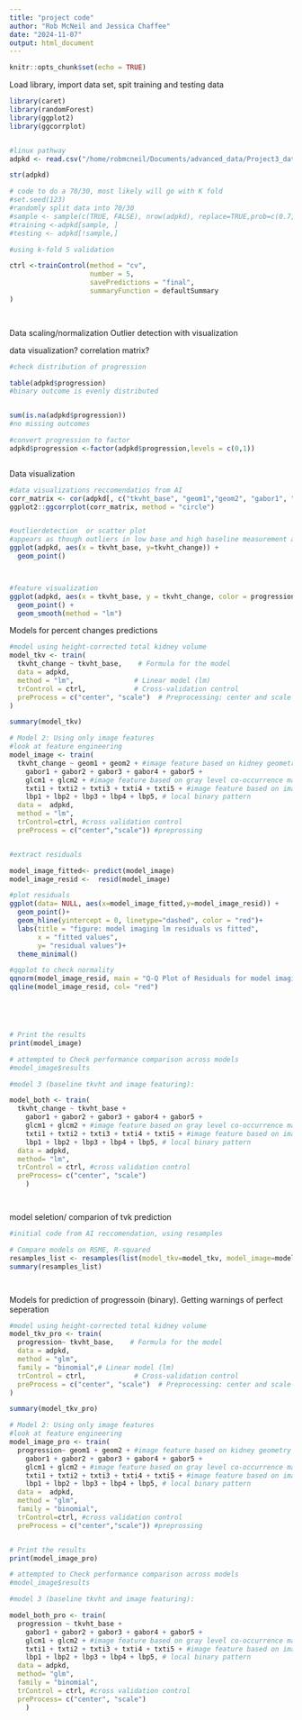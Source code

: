 ```yaml
---
title: "project code"
author: "Rob McNeil and Jessica Chaffee"
date: "2024-11-07"
output: html_document
---
```


```r
knitr::opts_chunk$set(echo = TRUE)
```




Load library, import data set, spit training and testing data

```r
library(caret)
library(randomForest)
library(ggplot2)
library(ggcorrplot)


#linux pathway
adpkd <- read.csv("/home/robmcneil/Documents/advanced_data/Project3_data.csv")

str(adpkd)

# code to do a 70/30, most likely will go with K fold
#set.seed(123)
#randomly split data into 70/30 
#sample <- sample(c(TRUE, FALSE), nrow(adpkd), replace=TRUE,prob=c(0.7,0.3))
#training <-adpkd[sample, ]
#testing <- adpkd[!sample,]

#using k-fold 5 validation 

ctrl <-trainControl(method = "cv",
                    number = 5,
                    savePredictions = "final",
                    summaryFunction = defaultSummary 
)
    



```


Data scaling/normalization
Outlier detection with visualization

data visualization? 
correlation matrix? 
```r

#check distribution of progression

table(adpkd$progression)
#binary outcome is evenly distributed 


sum(is.na(adpkd$progression))
#no missing outcomes

#convert progression to factor
adpkd$progression <-factor(adpkd$progression,levels = c(0,1))



```

Data visualization

```r

#data visualizations reccomendatios from AI
corr_matrix <- cor(adpkd[, c("tkvht_base", "geom1","geom2", "gabor1", "gabor2","gabor3","gabor4","gabor5","glcm1","glcm2","txti1","txti2","txti3","txti4","txti5","lbp1","lbp2","lbp3","lbp4","lbp5" )], use = "complete.obs")
ggplot2::ggcorrplot(corr_matrix, method = "circle")


#outlierdetection  or scatter plot
#appears as though outliers in low base and high baseline measurement are causing issues with homoscadascity 
ggplot(adpkd, aes(x = tkvht_base, y=tkvht_change)) + 
  geom_point()



#feature visualization
ggplot(adpkd, aes(x = tkvht_base, y = tkvht_change, color = progression)) + 
  geom_point() + 
  geom_smooth(method = "lm")
```



Models for percent changes predictions 
```r

#model using height-corrected total kidney volume
model_tkv <- train(
  tkvht_change ~ tkvht_base,    # Formula for the model
  data = adpkd,               
  method = "lm",               # Linear model (lm)
  trControl = ctrl,            # Cross-validation control
  preProcess = c("center", "scale")  # Preprocessing: center and scale the data
)

summary(model_tkv)

# Model 2: Using only image features
#look at feature engineering
model_image <- train(
  tkvht_change ~ geom1 + geom2 + #image feature based on kidney geometry information
    gabor1 + gabor2 + gabor3 + gabor4 + gabor5 + 
    glcm1 + glcm2 + #image feature based on gray level co-occurrence matrix
    txti1 + txti2 + txti3 + txti4 + txti5 + #image feature based on image textures
    lbp1 + lbp2 + lbp3 + lbp4 + lbp5, # local binary pattern
  data =  adpkd,
  method = "lm",
  trControl=ctrl, #cross validation control 
  preProcess = c("center","scale")) #preprossing 


#extract residuals

model_image_fitted<- predict(model_image)
model_image_resid <-  resid(model_image)

#plot residuals
ggplot(data= NULL, aes(x=model_image_fitted,y=model_image_resid)) +
  geom_point()+
  geom_hline(yintercept = 0, linetype="dashed", color = "red")+
  labs(title = "figure: model imaging lm residuals vs fitted",
       x = "fitted values",
       y= "residual values")+
  theme_minimal()

#qqplot to check normality 
qqnorm(model_image_resid, main = "Q-Q Plot of Residuals for model imaging lm")
qqline(model_image_resid, col= "red")





# Print the results
print(model_image)

# attempted to Check performance comparison across models
#model_image$results

#model 3 (baseline tkvht and image featuring): 

model_both <- train(
  tkvht_change ~ tkvht_base +
    gabor1 + gabor2 + gabor3 + gabor4 + gabor5 + 
    glcm1 + glcm2 + #image feature based on gray level co-occurrence matrix
    txti1 + txti2 + txti3 + txti4 + txti5 + #image feature based on image textures
    lbp1 + lbp2 + lbp3 + lbp4 + lbp5, # local binary pattern 
  data = adpkd,
  method= "lm",
  trControl = ctrl, #cross validation control
  preProcess= c("center", "scale")
    )




```

model seletion/ comparion of tvk prediction

```r
#initial code from AI reccomendation, using resamples

# Compare models on RSME, R-squared
resamples_list <- resamples(list(model_tkv=model_tkv, model_image=model_image))
summary(resamples_list)




```



Models for prediction of progressoin (binary). Getting warnings of perfect seperation

```r

#model using height-corrected total kidney volume
model_tkv_pro <- train(
  progression~ tkvht_base,    # Formula for the model
  data = adpkd,               
  method = "glm", 
  family = "binomial",# Linear model (lm)
  trControl = ctrl,            # Cross-validation control
  preProcess = c("center", "scale")  # Preprocessing: center and scale the data
)

summary(model_tkv_pro)

# Model 2: Using only image features
#look at feature engineering
model_image_pro <- train(
  progression~ geom1 + geom2 + #image feature based on kidney geometry information
    gabor1 + gabor2 + gabor3 + gabor4 + gabor5 + 
    glcm1 + glcm2 + #image feature based on gray level co-occurrence matrix
    txti1 + txti2 + txti3 + txti4 + txti5 + #image feature based on image textures
    lbp1 + lbp2 + lbp3 + lbp4 + lbp5, # local binary pattern
  data =  adpkd,
  method = "glm",
  family = "binomial",
  trControl=ctrl, #cross validation control 
  preProcess = c("center","scale")) #preprossing 


# Print the results
print(model_image_pro)

# attempted to Check performance comparison across models
#model_image$results

#model 3 (baseline tkvht and image featuring): 

model_both_pro <- train(
  progression ~ tkvht_base +
    gabor1 + gabor2 + gabor3 + gabor4 + gabor5 + 
    glcm1 + glcm2 + #image feature based on gray level co-occurrence matrix
    txti1 + txti2 + txti3 + txti4 + txti5 + #image feature based on image textures
    lbp1 + lbp2 + lbp3 + lbp4 + lbp5, # local binary pattern 
  data = adpkd,
  method= "glm",
  family = "binomial",
  trControl = ctrl, #cross validation control
  preProcess= c("center", "scale")
    )




```






